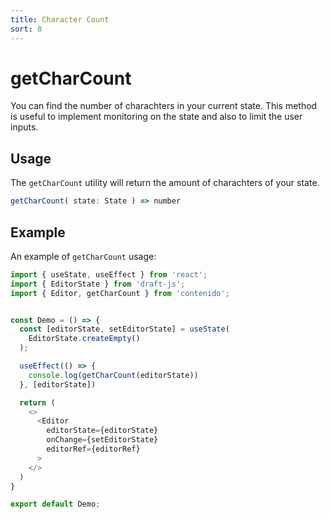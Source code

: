 ```yaml
---
title: Character Count
sort: 8
---
```


# getCharCount

You can find the number of charachters in your current state. This method is
useful to implement monitoring on the state and also to limit the user inputs.

## Usage

The `getCharCount` utility will return the amount of charachters of your state.

```ts
getCharCount( state: State ) => number
```

## Example

An example of `getCharCount` usage:

```ts
import { useState, useEffect } from 'react';
import { EditorState } from 'draft-js';
import { Editor, getCharCount } from 'contenido';


const Demo = () => {
  const [editorState, setEditorState] = useState(
    EditorState.createEmpty()
  );

  useEffect(() => {
    console.log(getCharCount(editorState))
  }, [editorState])

  return (
    <>
      <Editor
        editorState={editorState}
        onChange={setEditorState}
        editorRef={editorRef}
      >
    </>
  )
}

export default Demo;
```

